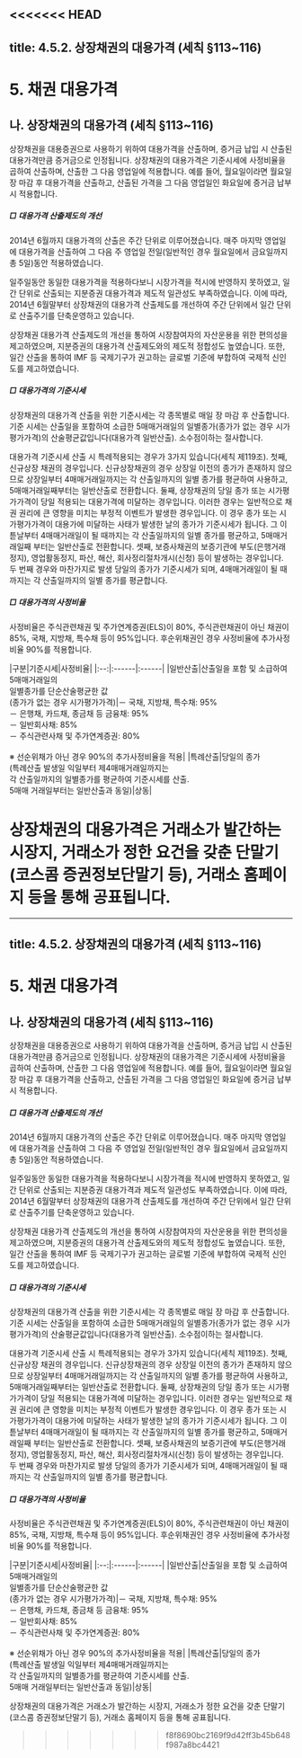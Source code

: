 <<<<<<< HEAD
---
title: 4.5.2. 상장채권의 대용가격 (세칙 §113~116)
---
# 5. 채권 대용가격

## 나. 상장채권의 대용가격 (세칙 §113~116)

상장채권을 대용증권으로 사용하기 위하여 대용가격을 산출하며, 증거금 납입 시 산출된 대용가격만큼 증거금으로 인정됩니다. 상장채권의 대용가격은 기준시세에 사정비율을 곱하여 산출하며, 산출한 그 다음 영업일에 적용합니다. 예를 들어, 월요일이라면 월요일 장 마감 후 대용가격을 산출하고, 산출된 가격을 그 다음 영업일인 화요일에 증거금 납부 시 적용합니다. 

##### □ 대용가격 산출제도의 개선

2014년 6월까지 대용가격의 산출은 주간 단위로 이루어졌습니다. 매주 마지막 영업일에 대용가격을 산출하여 그 다음 주 영업일 전일(일반적인 경우 월요일에서 금요일까지 총 5일)동안 적용하였습니다. 

일주일동안 동일한 대용가격을 적용하다보니 시장가격을 적시에 반영하지 못하였고, 일간 단위로 산출되는 지분증권 대용가격과 제도적 일관성도 부족하였습니다. 이에 따라, 2014년 6월말부터 상장채권의 대용가격 산출제도를 개선하여 주간 단위에서 일간 단위로 산출주기를 단축운영하고 있습니다.

상장채권 대용가격 산출제도의 개선을 통하여 시장참여자의 자산운용을 위한 편의성을 제고하였으며, 지분증권의 대용가격 산출제도와의 제도적 정합성도 높였습니다. 또한, 일간 산출을 통하여 IMF 등 국제기구가 권고하는 글로벌 기준에 부합하여 국제적 신인도를 제고하였습니다. 

##### □ 대용가격의 기준시세

상장채권의 대용가격 산출을 위한 기준시세는 각 종목별로 매일 장 마감 후 산출합니다. 기준 시세는 산출일을 포함하여 소급한 5매매거래일의 일별종가(종가가 없는 경우 시가평가가격)의 산술평균값입니다(대용가격 일반산출). 소수점이하는 절사합니다. 

대용가격 기준시세 산출 시 특례적용되는 경우가 3가지 있습니다(세칙 제119조). 첫째, 신규상장 채권의 경우입니다. 신규상장채권의 경우 상장일 이전의 종가가 존재하지 않으므로 상장일부터 4매매거래일까지는 각 산출일까지의 일별 종가를 평균하여 사용하고, 5매매거래일째부터는 일반산출로 전환합니다. 둘째, 상장채권의 당일 종가 또는 시가평가가격이 당일 적용되는 대용가격에 미달하는 경우입니다. 이러한 경우는 일반적으로 채권 권리에 큰 영향을 미치는 부정적 이벤트가 발생한 경우입니다. 이 경우 종가 또는 시가평가가격이 대용가에 미달하는 사태가 발생한 날의 종가가 기준시세가 됩니다. 그 이튿날부터 4매매거래일이 될 때까지는 각 산출일까지의 일별 종가를 평균하고, 5매매거래일째 부터는 일반산출로 전환합니다. 셋째, 보증사채권의 보증기관에 부도(은행거래정지), 영업활동정지, 파산, 해산, 회사정리절차개시(신청) 등이 발생하는 경우입니다. 두 번째 경우와 마찬가지로 발생 당일의 종가가 기준시세가 되며, 4매매거래일이 될 때까지는 각 산출일까지의 일별 종가를 평균합니다. 

##### □ 대용가격의 사정비율

사정비율은 주식관련채권 및 주가연계증권(ELS)이 80%, 주식관련채권이 아닌 채권이 85%, 국채, 지방채, 특수채 등이 95%입니다. 후순위채권인 경우 사정비율에 추가사정비율 90%를 적용합니다.

<GCallout title="대용가격 기준시세 및 사정비율" severity="warn">
|구분|기준시세|사정비율|
|:--:|:------|:------|
|일반산출|산출일을 포함 및 소급하여 5매매거래일의<br/>일별종가를 단순산술평균한 값<br/>(종가가 없는 경우 시가평가가격)|－ 국채, 지방채, 특수채: 95%<br/>－ 은행채, 카드채, 종금채 등 금융채: 95%<br/>－ 일반회사채: 85%<br/>－ 주식관련사채 및 주가연계증권: 80%<br/><br/>※ 선순위채가 아닌 경우 90%의 추가사정비율을 적용|
|특례산출|당일의 종가<br/>(특례산출 발생일 익일부터 제4매매거래일까지는<br/>각 산출일까지의 일별종가를 평균하여 기준시세를 산출.<br/>5매매 거래일부터는 일반산출과 동일)|상동|

</GCallout>

상장채권의 대용가격은 거래소가 발간하는 시장지, 거래소가 정한 요건을 갖춘 단말기(코스콤 증권정보단말기 등), 거래소 홈페이지<GTooltipIcon desc="홈페이지 www.krx.co.kr 메인화면에서 파란색 메뉴바 “채권 > 투자참고 > 대용가격”에서 조회 가능" severity="success" icon="pi pi-exclamation-circle"/> 등을 통해 공표됩니다.
=======
---
title: 4.5.2. 상장채권의 대용가격 (세칙 §113~116)
---
# 5. 채권 대용가격

## 나. 상장채권의 대용가격 (세칙 §113~116)

상장채권을 대용증권으로 사용하기 위하여 대용가격을 산출하며, 증거금 납입 시 산출된 대용가격만큼 증거금으로 인정됩니다. 상장채권의 대용가격은 기준시세에 사정비율을 곱하여 산출하며, 산출한 그 다음 영업일에 적용합니다. 예를 들어, 월요일이라면 월요일 장 마감 후 대용가격을 산출하고, 산출된 가격을 그 다음 영업일인 화요일에 증거금 납부 시 적용합니다. 

##### □ 대용가격 산출제도의 개선

2014년 6월까지 대용가격의 산출은 주간 단위로 이루어졌습니다. 매주 마지막 영업일에 대용가격을 산출하여 그 다음 주 영업일 전일(일반적인 경우 월요일에서 금요일까지 총 5일)동안 적용하였습니다. 

일주일동안 동일한 대용가격을 적용하다보니 시장가격을 적시에 반영하지 못하였고, 일간 단위로 산출되는 지분증권 대용가격과 제도적 일관성도 부족하였습니다. 이에 따라, 2014년 6월말부터 상장채권의 대용가격 산출제도를 개선하여 주간 단위에서 일간 단위로 산출주기를 단축운영하고 있습니다.

상장채권 대용가격 산출제도의 개선을 통하여 시장참여자의 자산운용을 위한 편의성을 제고하였으며, 지분증권의 대용가격 산출제도와의 제도적 정합성도 높였습니다. 또한, 일간 산출을 통하여 IMF 등 국제기구가 권고하는 글로벌 기준에 부합하여 국제적 신인도를 제고하였습니다. 

##### □ 대용가격의 기준시세

상장채권의 대용가격 산출을 위한 기준시세는 각 종목별로 매일 장 마감 후 산출합니다. 기준 시세는 산출일을 포함하여 소급한 5매매거래일의 일별종가(종가가 없는 경우 시가평가가격)의 산술평균값입니다(대용가격 일반산출). 소수점이하는 절사합니다. 

대용가격 기준시세 산출 시 특례적용되는 경우가 3가지 있습니다(세칙 제119조). 첫째, 신규상장 채권의 경우입니다. 신규상장채권의 경우 상장일 이전의 종가가 존재하지 않으므로 상장일부터 4매매거래일까지는 각 산출일까지의 일별 종가를 평균하여 사용하고, 5매매거래일째부터는 일반산출로 전환합니다. 둘째, 상장채권의 당일 종가 또는 시가평가가격이 당일 적용되는 대용가격에 미달하는 경우입니다. 이러한 경우는 일반적으로 채권 권리에 큰 영향을 미치는 부정적 이벤트가 발생한 경우입니다. 이 경우 종가 또는 시가평가가격이 대용가에 미달하는 사태가 발생한 날의 종가가 기준시세가 됩니다. 그 이튿날부터 4매매거래일이 될 때까지는 각 산출일까지의 일별 종가를 평균하고, 5매매거래일째 부터는 일반산출로 전환합니다. 셋째, 보증사채권의 보증기관에 부도(은행거래정지), 영업활동정지, 파산, 해산, 회사정리절차개시(신청) 등이 발생하는 경우입니다. 두 번째 경우와 마찬가지로 발생 당일의 종가가 기준시세가 되며, 4매매거래일이 될 때까지는 각 산출일까지의 일별 종가를 평균합니다. 

##### □ 대용가격의 사정비율

사정비율은 주식관련채권 및 주가연계증권(ELS)이 80%, 주식관련채권이 아닌 채권이 85%, 국채, 지방채, 특수채 등이 95%입니다. 후순위채권인 경우 사정비율에 추가사정비율 90%를 적용합니다.

<GCallout title="대용가격 기준시세 및 사정비율" severity="warn">
|구분|기준시세|사정비율|
|:--:|:------|:------|
|일반산출|산출일을 포함 및 소급하여 5매매거래일의<br/>일별종가를 단순산술평균한 값<br/>(종가가 없는 경우 시가평가가격)|－ 국채, 지방채, 특수채: 95%<br/>－ 은행채, 카드채, 종금채 등 금융채: 95%<br/>－ 일반회사채: 85%<br/>－ 주식관련사채 및 주가연계증권: 80%<br/><br/>※ 선순위채가 아닌 경우 90%의 추가사정비율을 적용|
|특례산출|당일의 종가<br/>(특례산출 발생일 익일부터 제4매매거래일까지는<br/>각 산출일까지의 일별종가를 평균하여 기준시세를 산출.<br/>5매매 거래일부터는 일반산출과 동일)|상동|

</GCallout>

상장채권의 대용가격은 거래소가 발간하는 시장지, 거래소가 정한 요건을 갖춘 단말기(코스콤 증권정보단말기 등), 거래소 홈페이지<GTooltipIcon desc="홈페이지 www.krx.co.kr 메인화면에서 파란색 메뉴바 “채권 > 투자참고 > 대용가격”에서 조회 가능" severity="success" icon="pi pi-exclamation-circle"/> 등을 통해 공표됩니다.
>>>>>>> f8f8690bc2169f9d42ff3b45b648f987a8bc4421

